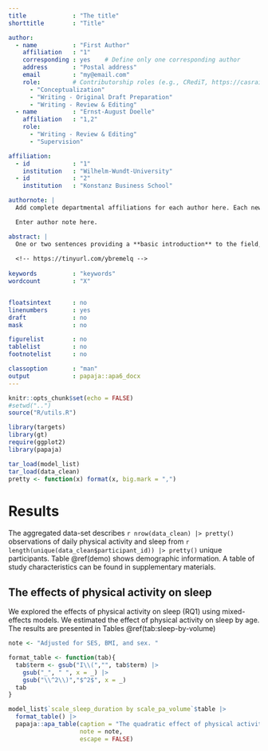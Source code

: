 ```yaml
---
title             : "The title"
shorttitle        : "Title"

author: 
  - name          : "First Author"
    affiliation   : "1"
    corresponding : yes    # Define only one corresponding author
    address       : "Postal address"
    email         : "my@email.com"
    role:         # Contributorship roles (e.g., CRediT, https://casrai.org/credit/)
      - "Conceptualization"
      - "Writing - Original Draft Preparation"
      - "Writing - Review & Editing"
  - name          : "Ernst-August Doelle"
    affiliation   : "1,2"
    role:
      - "Writing - Review & Editing"
      - "Supervision"

affiliation:
  - id            : "1"
    institution   : "Wilhelm-Wundt-University"
  - id            : "2"
    institution   : "Konstanz Business School"

authornote: |
  Add complete departmental affiliations for each author here. Each new line herein must be indented, like this line.

  Enter author note here.

abstract: |
  One or two sentences providing a **basic introduction** to the field,  comprehensible to a scientist in any discipline.
  
  <!-- https://tinyurl.com/ybremelq -->
  
keywords          : "keywords"
wordcount         : "X"


floatsintext      : no
linenumbers       : yes
draft             : no
mask              : no

figurelist        : no
tablelist         : no
footnotelist      : no

classoption       : "man"
output            : papaja::apa6_docx
---
```


```r
knitr::opts_chunk$set(echo = FALSE)
#setwd("..")
source("R/utils.R")
```

```r
library(targets)
library(gt)
require(ggplot2)
library(papaja)
```

```r
tar_load(model_list)
tar_load(data_clean)
pretty <- function(x) format(x, big.mark = ",")
```

# Results

The aggregated data-set describes `r nrow(data_clean) |> pretty()` observations of daily physical activity and sleep from `r length(unique(data_clean$participant_id)) |> pretty()` unique participants. Table \@ref(demo) shows demographic information. A table of study characteristics can be found in supplementary materials.

## The effects of physical activity on sleep

We explored the effects of physical activity on sleep (RQ1) using mixed-effects models. We estimated the effect of physical activity on sleep by age. The results are presented in Tables \@ref(tab:sleep-by-volume)

```r
note <- "Adjusted for SES, BMI, and sex. "

format_table <- function(tab){
  tab$term <- gsub("I\\(","", tab$term) |> 
    gsub("_", " ", x = _) |> 
    gsub("\\^2\\)","$^2$", x = _)
  tab
}

model_list$`scale_sleep_duration by scale_pa_volume`$table |> 
  format_table() |> 
  papaja::apa_table(caption = "The quadratic effect of physical activity (volume) on sleep duration by age",
                    note = note,
                    escape = FALSE)

```


